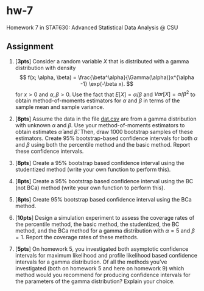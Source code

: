 # hw-7

Homework 7 in STAT630: Advanced Statistical Data Analysis @ CSU

## Assignment

1. [**3pts**] Consider a random variable $X$ that is distributed with a gamma distribution with density
    $$
    f(x; \alpha, \beta) = \frac{\beta^\alpha}{\Gamma(\alpha)}x^{\alpha -1} \exp(-\beta x).
    $$
  for $x > 0$ and $\alpha, \beta > 0$.  Use the fact that $E[X] = \alpha/\beta$ and $Var[X] = \alpha/\beta^2$ to obtain method-of-moments estimators for $\alpha$ and $\beta$ in terms of the sample mean and sample variance.

1. [**8pts**] Assume the data in the file [dat.csv](./dat.csv) are from a gamma distribution with unknown $\alpha$ and $\beta$.  Use your method-of-moments estimators to obtain estimates $\hat \alpha$ and $\hat \beta$. Then, draw 1000 bootstrap samples of these estimators. Create 95\% bootstrap-based confidence intervals for both $\alpha$ and $\beta$ using both the percentile method and the basic method. Report these confidence intervals.

1. [**8pts**] Create a 95\% bootstrap based confidence interval using the studentized method (write your own function to perform this). 

1. [**8pts**] Create a 95\% bootstrap based confidence interval using the BC (not BCa) method (write your own function to perform this). 

1. [**8pts**] Create 95\% bootstrap based confidence interval using the BCa method. 

1. [**10pts**] Design a simulation experiment to assess the coverage rates of the percentile method, the basic method, the studentized, the BC method, and the BCa method for a gamma distribution with $\alpha = 5$ and $\beta = 1$.  Report the coverage rates of these methods.

1. [**5pts**] On homework 5, you investigated both asymptotic confidence intervals for maximum likelihood and profile likelihood based confidence intervals for a gamma distribution. Of all the methods you've investigated (both on homework 5 and here on homework 9) which method would you recommend for producing confidence intervals for the parameters of the gamma distribution?  Explain your choice.
    